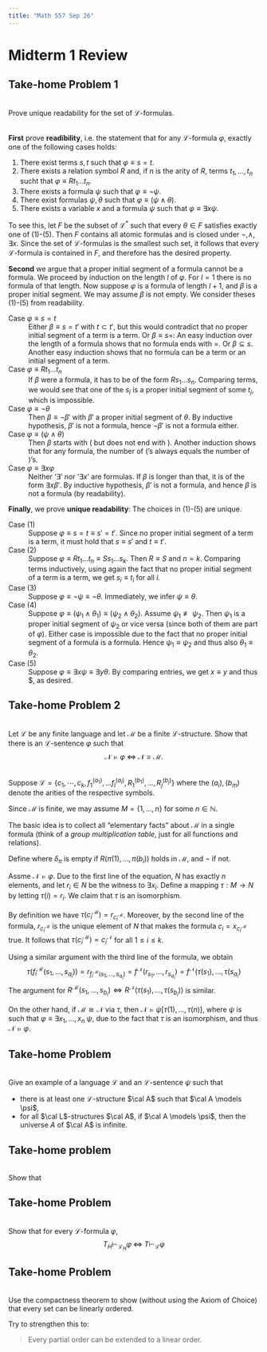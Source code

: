 ```yaml
---
title: "Math 557 Sep 26"
---
```


# Midterm 1 Review


:::{.callout-important}
## Take-home Problem 1
\
Prove unique readability for the set of $\mathcal{L}$-formulas.
:::

::: {#sol-1}
\
**First** prove **readibility**, i.e. the statement that for any $\mathcal{L}$-formula $\varphi$, exactly one of the following cases holds:

(1) There exist terms $s,t$ such that $\varphi \equiv s=t$.
(2) There exists a relation symbol $R$ and, if $n$ is the arity of $R$, terms $t_1, \dots, t_n$ sucht that $\varphi \equiv Rt_1\dots t_n$.
(3) There exists a formula $\psi$ such that $\varphi \equiv \neg \psi$.
(4) There exist formulas $\psi, \theta$ such that $\varphi \equiv (\psi \land \theta)$.
(5) There exists a variable $x$ and a formula $\psi$ such that $\varphi \equiv \exists x \psi$.

To see this, let $F$ be the subset of $\mathcal{L}^*$ such that every $\theta \in F$ satisfies exactly one of (1)-(5). Then $F$ contains all atomic formulas and is closed under $\neg, \land, \exists x$. Since the set of $\mathcal{L}$-formulas is the smallest such set, it follows that every $\mathcal{L}$-formula is contained in $F$, and therefore has the desired property.


**Second** we argue that a proper initial segment of a formula cannot be a formula. We proceed by induction on the length $l$ of $\varphi$. For $l=1$ there is no formula of that length. Now suppose $\varphi$ is a formula of length $l+1$, and $\beta$ is a proper initial segment. We may assume $\beta$ is not empty. We consider theses (1)-(5) from readability.

Case $\varphi \equiv s=t$
: Either $\beta \equiv s = t'$ with $t \subset t'$, but this would contradict that no proper initial segment of a term is a term. Or $\beta \equiv s=$: An easy induction over the length of a formula shows that no formula ends with $=$. Or $\beta \subseteq s$. Another easy induction shows that no formula can be a term or an initial segment of a term.

Case $\varphi \equiv Rt_1\dots t_n$
: If $\beta$ were a formula, it has to be of the form $Rs_1\dots s_n$. Comparing terms, we would see that one of the $s_i$ is a proper initial segment of some $t_j$, which is impossible.

Case $\varphi \equiv \neg \theta$
: Then $\beta \equiv \neg \beta'$ with $\beta'$ a proper initial segment of $\theta$. By inductive hypothesis, $\beta'$ is not a formula, hence $\neg \beta'$ is not a formula either.

Case $\varphi \equiv (\psi \land \theta)$
: Then $\beta$ starts with $($ but does not end with $)$. Another induction shows that for any formula, the number of $($'s always equals the number of $)$'s.

Case $\varphi \equiv \exists x \varphi$
: Neither '$\exists$' nor '$\exists x$' are formulas. If $\beta$ is longer than that, it is of the form $\exists x \beta'$. By inductive hypothesis, $\beta'$ is not a formula, and hence $\beta$ is not a formula (by readability).


**Finally**, we prove **unique readability**: The choices in (1)-(5) are unique.

Case (1)
: Suppose $\varphi \equiv s=t \equiv s'=t'$. Since no proper initial segment of a term is a term, it must hold that $s\equiv s'$ and $t \equiv t'$.

Case (2)
: Suppose $\varphi \equiv Rt_1\dots t_n \equiv S s_1\dots s_k$. Then $R \equiv S$ and $n=k$. Comparing terms inductively, using again the fact that no proper initial segment of a term is a term, we get $s_i \equiv t_i$ for all $i$.

Case (3)
: Suppose $\varphi \equiv \neg \psi \equiv \neg \theta$. Immediately, we infer $\psi \equiv \theta$.

Case (4)
: Suppose $\varphi \equiv (\psi_1 \land \theta_1) \equiv (\psi_2\land \theta_2)$. Assume $\psi_1 \not\equiv \psi_2$. Then $\psi_1$ is a proper initial segment of $\psi_2$ or vice versa (since both of them are part of $\varphi$). Either case is impossible due to the fact that no proper initial segment of a formula is a formula. Hence $\psi_1 \equiv \psi_2$ and thus also $\theta_1 \equiv \theta_2$.

Case (5)
: Suppose $\varphi \equiv \exists x \psi \equiv \exists y \theta$. By comparing entries, we get $x \equiv y$ and thus \psi \equiv \theta$, as desired.
:::
 


:::{.callout-important}
## Take-home Problem 2
\
Let $\mathcal{L}$ be any finite language and let $\mathcal{M}$ be a finite $\mathcal{L}$-structure. Show
that there is an $\mathcal{L}$-sentence $\varphi$ such that 
$$
\mathcal{N} \models \varphi \; \iff \; \mathcal{N} \cong \mathcal{M}.
$$
:::

::: {#sol-2}
\
Suppose $\mathcal{L} = \{c_1, \cdots, c_k, f_1^{(a_1)}, \dots f_l^{(a_l)}, R_1^{(b_1)}, \dots, R_j^{(b_j)} \}$ where the $(a_i), (b_m)$ denote the arities of the respective symbols.

Since $\mathcal{M}$ is finite, we may assume $M = \{1, \dots, n\}$ for some $n \in \mathbb{N}$.

The basic idea is to collect all "elementary facts" about $\mathcal{M}$ in a single formula (think of a *group multiplication table*, just for all functions and relations).

Define
\begin{align}
\varphi \equiv \; \exists x_1, \dots, x_n   \biggl ( & \bigwedge_{i \neq m} x_i \neq x_l \; \land \; \forall y \bigvee_{i \leq n} y = x_i \\
& \land \bigwedge_{i \leq k} c_i = x_{c^{\mathcal{M}}_i} \\
& \land \bigwedge_{i\leq l} \bigwedge_{\pi \in \{1,\dots, n\}^{a_i}} f_i x_{\pi(1)} \dots x_{\pi(a_i)} = x_{f^\mathcal{M}_i(\pi(1), \dots, \pi(a_i))} \\
& \land \bigwedge_{i\leq j} \bigwedge_{\pi \in \{1,\dots, n\}^{b_i}} \delta_\pi R_i x_{\pi(1)} \dots x_{\pi(b_i)} \biggr )
\end{align}
where $\delta_\pi$ is empty if $R(\pi(1), \dots, \pi(b_i))$ holds in $\mathcal{M}$, and $\neg$ if not.

Assme $\mathcal{N} \models \varphi$. Due to the first line of the equation, $N$ has exactly $n$ elements, and let $r_i \in N$ be the witness to $\exists x_i$. Define a mapping $\tau: M \to N$ by letting $\tau(i) = r_i$. We claim that $\tau$ is an isomorphism.

By definition we have $\tau(c_i^\mathcal{M}) = r_{c_i^\mathcal{M}}$. Moreover, by the second line of the formula, $r_{c^\mathcal{M}_i}$ is the unique element of $N$ that makes the formula $c_i = x_{c_i^\mathcal{M}}$ true. It follows that $\tau(c_i^\mathcal{M}) = c_i^\mathcal{N}$ for all $1 \leq i \leq k$.

Using a similar argument with the third line of the formula, we obtain
$$
\tau(f_i^\mathcal{M}(s_1, \dots, s_{a_i})) = r_{f_i^\mathcal{M}(s_1, \dots, s_{a_i})} = f^\mathcal{N}(r_{s_1}, \dots, r_{s_{a_i}}) = f^\mathcal{N}(\tau(s_1), \dots, \tau(s_{a_i})
$$
The argument for $R^\mathcal{M}(s_1, \dots, s_{b_i}) \iff R^\mathcal{N}(\tau(s_1), \dots, \tau(s_{b_i}))$ is similar.

On the other hand, if $\mathcal{M} \cong \mathcal{N}$ via $\tau$, then $\mathcal{N} \models \psi[\tau(1), \dots, \tau(n)]$, where $\psi$ is such that $\varphi \equiv \exists x_1, \dots, x_n \: \psi$,  due to the fact that $\tau$ is an isomorphism, and thus $\mathcal{N} \models \varphi$.
:::


:::{.callout-important}
## Take-home Problem
\
Give an example of a language $\mathcal{L}$ and an $\mathcal{L}$-sentence $\psi$ such that

- there is at least one $\mathcal{L}$-structure $\cal A$ such that $\cal A \models \psi$,
- for all $\cal L$-structures $\cal A$, if $\cal A \models \psi$, then the universe $A$ of $\cal A$ is infinite.
:::


:::{.callout-important}
## Take-home problem
\
Show that 

\begin{align*}
\{\varphi \to \psi \} & \vdash \exists x \varphi \: \to \: \exists x \psi \\
\{\varphi \to \psi \} & \vdash \forall x \varphi \: \to \: \forall x \psi \\
\end{align*}
:::


::: {.callout-important}
## Take-home Problem
\
Show that for every $\mathcal{L}$-formula $\varphi$,
$$
T_H \vdash_{\mathcal{L}_H} \varphi \; \iff \; T \vdash_{\mathcal{L}} \varphi
$$
:::


::: {.callout-important}
## Take-home Problem
\
Use the compactness theorem to show (without using the Axiom of Choice) that every set can be linearly ordered.

Try to strengthen this to:

> Every partial order can be extended to a linear order.
:::

